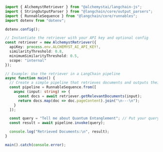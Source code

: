 ```typescript
import { AlchemystRetriever } from "@alchemystai/langchain-js";
import { StringOutputParser } from "@langchain/core/output_parsers";
import { RunnableSequence } from "@langchain/core/runnables";
import dotenv from "dotenv";

dotenv.config();

// Instantiate the retriever with your API key and optional config
const retriever = new AlchemystRetriever({
  apiKey: process.env.ALCHEMYST_AI_API_KEY!,
  similarityThreshold: 0.8,
  minimumSimilarityThreshold: 0.5,
  scope: "internal"
});

// Example: Use the retriever in a LangChain pipeline
async function main() {
  // Create a simple pipeline that retrieves documents and outputs their content
  const pipeline = RunnableSequence.from([
    async (input: string) => {
      const docs = await retriever.getRelevantDocuments(input);
      return docs.map(doc => doc.pageContent).join("\n---\n");
    }
  ]);

  const query = "Tell me about Quantum Entanglement"; // Put your query here
  const result = await pipeline.invoke(query);

  console.log("Retrieved Documents:\n", result);
}

main().catch(console.error);
```
